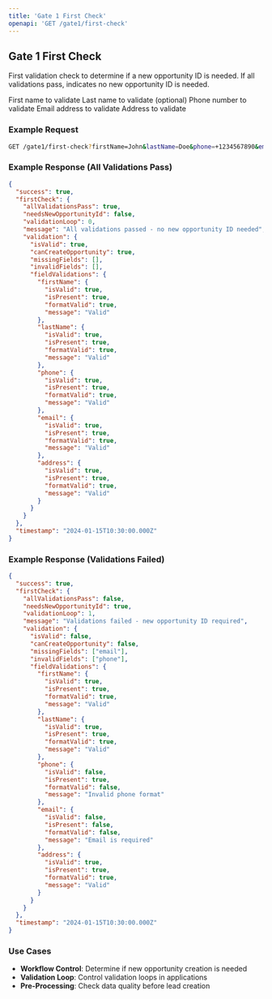```yaml
---
title: 'Gate 1 First Check'
openapi: 'GET /gate1/first-check'
---
```


## Gate 1 First Check

First validation check to determine if a new opportunity ID is needed. If all validations pass, indicates no new opportunity ID is needed.

<ParamField path="query" type="string" name="firstName">
  First name to validate
</ParamField>

<ParamField path="query" type="string" name="lastName">
  Last name to validate (optional)
</ParamField>

<ParamField path="query" type="string" name="phone">
  Phone number to validate
</ParamField>

<ParamField path="query" type="string" name="email">
  Email address to validate
</ParamField>

<ParamField path="query" type="string" name="address">
  Address to validate
</ParamField>

### Example Request

```bash
GET /gate1/first-check?firstName=John&lastName=Doe&phone=+1234567890&email=john@example.com&address=123 Main St
```

### Example Response (All Validations Pass)

```json
{
  "success": true,
  "firstCheck": {
    "allValidationsPass": true,
    "needsNewOpportunityId": false,
    "validationLoop": 0,
    "message": "All validations passed - no new opportunity ID needed",
    "validation": {
      "isValid": true,
      "canCreateOpportunity": true,
      "missingFields": [],
      "invalidFields": [],
      "fieldValidations": {
        "firstName": {
          "isValid": true,
          "isPresent": true,
          "formatValid": true,
          "message": "Valid"
        },
        "lastName": {
          "isValid": true,
          "isPresent": true,
          "formatValid": true,
          "message": "Valid"
        },
        "phone": {
          "isValid": true,
          "isPresent": true,
          "formatValid": true,
          "message": "Valid"
        },
        "email": {
          "isValid": true,
          "isPresent": true,
          "formatValid": true,
          "message": "Valid"
        },
        "address": {
          "isValid": true,
          "isPresent": true,
          "formatValid": true,
          "message": "Valid"
        }
      }
    }
  },
  "timestamp": "2024-01-15T10:30:00.000Z"
}
```

### Example Response (Validations Failed)

```json
{
  "success": true,
  "firstCheck": {
    "allValidationsPass": false,
    "needsNewOpportunityId": true,
    "validationLoop": 1,
    "message": "Validations failed - new opportunity ID required",
    "validation": {
      "isValid": false,
      "canCreateOpportunity": false,
      "missingFields": ["email"],
      "invalidFields": ["phone"],
      "fieldValidations": {
        "firstName": {
          "isValid": true,
          "isPresent": true,
          "formatValid": true,
          "message": "Valid"
        },
        "lastName": {
          "isValid": true,
          "isPresent": true,
          "formatValid": true,
          "message": "Valid"
        },
        "phone": {
          "isValid": false,
          "isPresent": true,
          "formatValid": false,
          "message": "Invalid phone format"
        },
        "email": {
          "isValid": false,
          "isPresent": false,
          "formatValid": false,
          "message": "Email is required"
        },
        "address": {
          "isValid": true,
          "isPresent": true,
          "formatValid": true,
          "message": "Valid"
        }
      }
    }
  },
  "timestamp": "2024-01-15T10:30:00.000Z"
}
```

### Use Cases

- **Workflow Control**: Determine if new opportunity creation is needed
- **Validation Loop**: Control validation loops in applications
- **Pre-Processing**: Check data quality before lead creation
